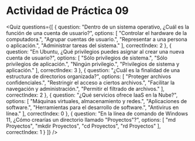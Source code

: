 
# Actividad de Práctica 09

<Quiz questions={[
  {
    question: "Dentro de un sistema operativo, ¿Cuál es la función de una cuenta de usuario?",
    options: [
      "Controlar el hardware de la computadora.",
      "Agrupar cuentas de usuario.",
      "Representar a una persona o aplicación.",
      "Administrar tareas del sistema."
    ],
    correctIndex: 2
  },
  {
    question: "En Ubuntu, ¿Qué privilegios puedes asignar al crear una nueva cuenta de usuario?",
    options: [
      "Sólo privilegios de sistema.",
      "Sólo privilegios de aplicación.",
      "Ningún privilegio.",
      "Privilegios de sistema y aplicación."
    ],
    correctIndex: 3
  },
  {
    question: "¿Cuál es la finalidad de una estructura de directorios organizada?",
    options: [
      "Proteger archivos confidenciales.",
      "Restringir el acceso a ciertos archivos.",
      "Facilitar la navegación y administración.",
      "Permitir el filtrado de archivos."
    ],
    correctIndex: 2
  },
  {
    question: "¿Qué servicios ofrece IaaS en la Nube?",
    options: [
      "Máquinas virtuales, almacenamiento y redes.",
      "Aplicaciones de software.",
      "Herramientas para el desarrollo de software.",
      "Antivirus en línea."
    ],
    correctIndex: 0
  },
  {
    question: "En la línea de comando de Windows 11, ¿Cómo crearías un directorio llamado \"Proyectos\"?",
    options: [
      "md Proyectos",
      "mkdir Proyectos",
      "cd Proyectos",
      "rd Proyectos"
    ],
    correctIndex: 1
  }
]} />
